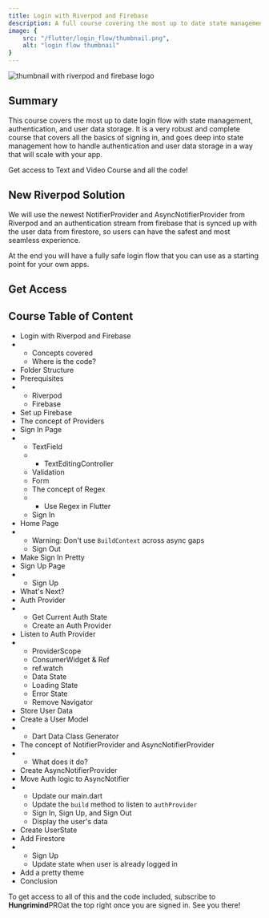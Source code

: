 ```yaml
---
title: Login with Riverpod and Firebase
description: A full course covering the most up to date state management login flow with Riverpod and Firebase.
image: {
    src: "/flutter/login_flow/thumbnail.png",
    alt: "login flow thumbnail"
}
---
```


![thumbnail with riverpod and firebase logo](/course/thumbnail.png)

## Summary
This course covers the most up to date login flow with state management, authentication, and user data storage. It is a very robust and complete course that covers all the basics of signing in, and goes deep into state management how to handle authentication and user data storage in a way that will scale with your app.

<div class="font-bold  text-lg">Get access to Text and Video Course and all the code!</div>


## New Riverpod Solution
We will use the newest NotifierProvider and AsyncNotifierProvider from Riverpod and an authentication stream from firebase that is synced up with the user data from firestore, so users can have the safest and most seamless experience.

At the end you will have a fully safe login flow that you can use as a starting point for your own apps. 

## Get Access

<Purchase/>

## Course Table of Content

- Login with Riverpod and Firebase
- 
  - Concepts covered
  - Where is the code?
- Folder Structure
- Prerequisites
- 
  - Riverpod
  - Firebase
- Set up Firebase
- The concept of Providers
- Sign In Page
- 
  - TextField
  - 
    - TextEditingController
  - Validation
  - Form
  - The concept of Regex
  - 
    - Use Regex in Flutter
  - Sign In
- Home Page
- 
    - Warning: Don't use `BuildContext` across async gaps
  - Sign Out
- Make Sign In Pretty
- Sign Up Page
- 
  - Sign Up
- What's Next?
- Auth Provider
- 
  - Get Current Auth State
  - Create an Auth Provider
- Listen to Auth Provider
- 
  - ProviderScope
  - ConsumerWidget \& Ref
  - ref.watch
  - Data State
  - Loading State
  - Error State
  - Remove Navigator
- Store User Data
- Create a User Model
- 
  - Dart Data Class Generator
- The concept of NotifierProvider and AsyncNotifierProvider
- 
  - What does it do?
- Create AsyncNotifierProvider
- Move Auth logic to AsyncNotifier
- 
  - Update our main.dart
  - Update the `build` method to listen to `authProvider`
  - Sign In, Sign Up, and Sign Out
  - Display the user's data
- Create UserState
- Add Firestore
- 
  - Sign Up
  - Update state when user is already logged in
- Add a pretty theme
- Conclusion

To get access to all of this and the code included, subscribe to <b class="text-lg font-bold">Hungrimind</b><span class="bg-purple-400 mb-4 text-white font-semibold mr-2 px-2.5 py-0.5 rounded ml-2">PRO</span>at the top right once you are signed in. See you there!

